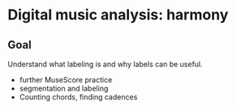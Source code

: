 # Digital music analysis: harmony

::: {.callout-note}
# Goal
Understand what labeling is and why labels can be useful.
:::

- further MuseScore practice
- segmentation and labeling
- Counting chords, finding cadences

